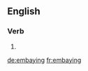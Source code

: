 ==English==

===Verb===
{{head|en|present participle}}

# {{present participle of|embay|lang=en|nocat=1}}

[[de:embaying]]
[[fr:embaying]]